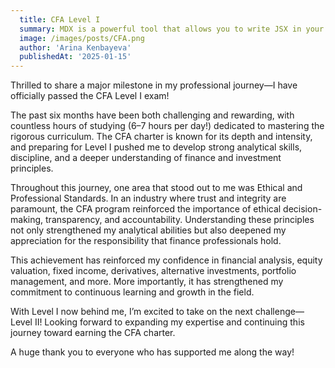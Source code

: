 ```yaml
---
  title: CFA Level I
  summary: MDX is a powerful tool that allows you to write JSX in your Markdown files. This post will introduce you to the basics of MDX.
  image: /images/posts/CFA.png
  author: 'Arina Kenbayeva'
  publishedAt: '2025-01-15'
---
```


Thrilled to share a major milestone in my professional journey—I have officially passed the CFA Level I exam!

The past six months have been both challenging and rewarding, with countless hours of studying (6–7 hours per day!) dedicated to mastering the rigorous curriculum. The CFA charter is known for its depth and intensity, and preparing for Level I pushed me to develop strong analytical skills, discipline, and a deeper understanding of finance and investment principles.

Throughout this journey, one area that stood out to me was Ethical and Professional Standards. In an industry where trust and integrity are paramount, the CFA program reinforced the importance of ethical decision-making, transparency, and accountability. Understanding these principles not only strengthened my analytical abilities but also deepened my appreciation for the responsibility that finance professionals hold.

This achievement has reinforced my confidence in financial analysis, equity valuation, fixed income, derivatives, alternative investments, portfolio management, and more. More importantly, it has strengthened my commitment to continuous learning and growth in the field.

With Level I now behind me, I’m excited to take on the next challenge—Level II! Looking forward to expanding my expertise and continuing this journey toward earning the CFA charter.

A huge thank you to everyone who has supported me along the way! 
